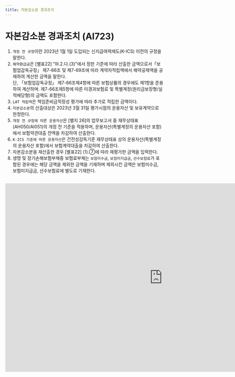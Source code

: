 ```yaml
---
title: 자본감소분 경과조치
---
```

# 자본감소분 경과조치 (AI723)

<Accordion multiple activeIndex={[]}>
<AccordionTab header="[작성 요령]">

1. `개정 전 규정`이란 2023년 1월 1일 도입되는 신지급여력제도(K-ICS) 이전의 규정을 말한다.
2. `해약환급금`은 [별표22] <OverlayDemo id ="320_다3"/>"Ⅲ.2.다.(3)"에서 정한 기준에 따라 산출한 금액으로서「보험업감독규정」 제7-66조 및 제7-69조에 따라 계약자적립액에서 해약공제액을 공제하여 계산한 금액을 말한다. <br/>
   단, 「보험업감독규정」 제7-66조제4항에 따른 보험상품의 경우에도 제1항을 준용하여 계산하며. 제7-66조제5항에 따른 미경과보험료 및 특별계정(원리금보장형/실적배당형)의 금액도 포함한다.
3. `LAT 적립액`은 책임준비금적정성 평가에 따라 추가로 적립한 금액이다.
4. `자본감소분`의 산출대상은 2023년 3월 31일 평가시점의 운용자산 및 보유계약으로 한정한다.
5. `개정 전 규정에 따른 운용자산`은 [별지 26]의 업무보고서 중 재무상태표(AH050/AI051)의 개정 전 기준을 적용하며, 운용자산(특별계정의 운용자산 포함)에서 보험약관대출 잔액을 차감하여 산출한다.
6. `K-ICS 기준에 따른 운용자산`은 건전성감독기준 재무상태표 상의 운용자산(특별계정의 운용자산 포함)에서 보험계약대출을 차감하여 산출한다.
7. 자본감소분을 재산출한 경우 [별표22] <OverlayDemo id = "610_나"/> (1).⑦에 따라 재평가한 금액을 입력한다.
8. 생명 및 장기손해보험부채중 보험료부채는 `보험미수금`, `보험미지급금`, `선수보험료`가 포함된 경우에는 해당 금액을 제외한 금액을 기재하며	제외시킨 금액은 보험미수금, 보험미지급금, 선수보험료에 별도로 기재한다.

</AccordionTab>
</Accordion>

<br/>

<iframe width="1000" height="600" frameBorder="0" scrolling="no"
src="https://onedrive.live.com/embed?resid=AB5F66CE0CF8D024%2116554&authkey=%21ACzRWZavyE-79hc&em=2
&AllowTyping=True
&wdAllowInteractivity=False&ActiveCell='2-7'!E10&Item='2-7'!A7:F35
&wdHideGridlines=True
&wdDownloadButton=False
&waccluster=PSG3">
</iframe>
